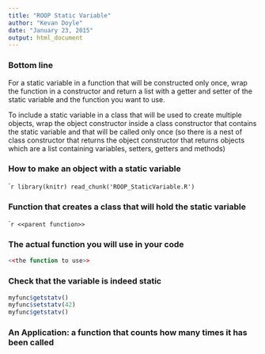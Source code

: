```yaml
---
title: "ROOP Static Variable"
author: "Kevan Doyle"
date: "January 23, 2015"
output: html_document
---
```


### Bottom line
For a static variable in a function that will be constructed only once, wrap the function in a constructor and return a list with a getter and setter of the static variable and the function you want to use.

To include a static variable in a class that will be used to create multiple objects, wrap the object constructor inside a class constructor that contains the static variable and that will be called only once (so there is a nest of class constructor that returns the object constructor that returns objects which are a list containing variables, setters, getters and methods)

### How to make an object with a static variable
````r
library(knitr)
read_chunk('ROOP_StaticVariable.R')
```

### Function that creates a class that will hold the static variable
````r
<<parent function>>
```

### The actual function you will use in your code
```r
<<the function to use>>
```

### Check that the variable is indeed static
```r
myfunc$getstatv()
myfunc$setstatv(42)
myfunc$getstatv()
```

### An Application: a function that counts how many times it has been called

